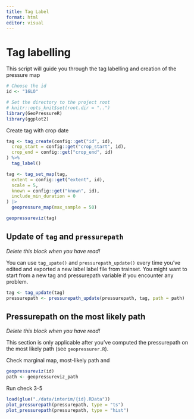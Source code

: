 ```yaml
---
title: Tag Label
format: html
editor: visual
---
```


# Tag labelling

This script will guide you through the tag labelling and creation of the pressure map

```r
# Choose the id
id <- "16LO"

# Set the directory to the project root
# knitr::opts_knit$set(root.dir = "..")
library(GeoPressureR)
library(ggplot2)
```

Create tag with crop date

```r
tag <- tag_create(config::get("id", id),
  crop_start = config::get("crop_start", id),
  crop_end = config::get("crop_end", id)
) %>%
  tag_label()
```

```r
tag <- tag_set_map(tag,
  extent = config::get("extent", id),
  scale = 5,
  known = config::get("known", id),
  include_min_duration = 0
) |>
  geopressure_map(max_sample = 50)
```

```r
geopressureviz(tag)
```

## Update of `tag` and `pressurepath`

::: callout-tip
*Delete this block when you have read!*

You can use `tag_upate()` and `pressurepath_update()` every time you've edited and exported a new label label file from trainset. You might want to start from a new tag and pressurepath variable if you encounter any problem.
:::

```r
tag <- tag_update(tag)
pressurepath <- pressurepath_update(pressurepath, tag, path = path)
```

## Pressurepath on the most likely path

::: callout-tip
*Delete this block when you have read!*

This section is only applicable after you've computed the pressurepath on the most likely path (see `geopressurer.R`).
:::

Check marginal map, most-likely path and

```r
geopressureviz(id)
path <- geopressureviz_path
```

Run check 3-5

```r
load(glue("./data/interim/{id}.RData"))
plot_pressurepath(pressurepath, type = "ts")
plot_pressurepath(pressurepath, type = "hist")
```
